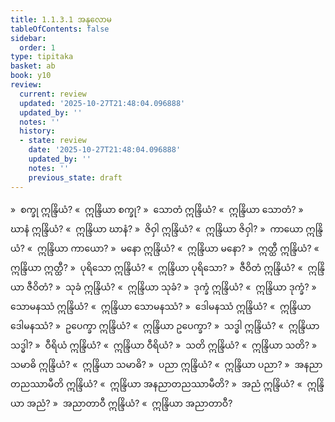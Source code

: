 ```yaml
---
title: 1.1.3.1 အနုလောမ
tableOfContents: false
sidebar:
  order: 1
type: tipitaka
basket: ab
book: y10
review:
  current: review
  updated: '2025-10-27T21:48:04.096888'
  updated_by: ''
  notes: ''
  history:
  - state: review
    date: '2025-10-27T21:48:04.096888'
    updated_by: ''
    notes: ''
    previous_state: draft
---
```



<ReviewStatus review={frontmatter.review} showDetails={true} />

<HypothesisAnnotation frontmatter={frontmatter} />

<DynamicBreadcrumb />

<Division number="48" book="y10" e="ch" v="35" p="80">

<Paragraph number="301" book="y10">
»  စက္ခု ဣန္ဒြိယံ?
</Paragraph>

<Paragraph number="302" book="y10">
«  ဣန္ဒြိယာ စက္ခု?
</Paragraph>

<Paragraph number="303" book="y10">
»  သောတံ ဣန္ဒြိယံ?
</Paragraph>

<Paragraph number="304" book="y10">
«  ဣန္ဒြိယာ သောတံ?
</Paragraph>

<Paragraph number="305" book="y10">
»  ဃာနံ ဣန္ဒြိယံ?
</Paragraph>

<Paragraph number="306" book="y10">
«  ဣန္ဒြိယာ ဃာနံ?
</Paragraph>

<Paragraph number="307" book="y10">
»  ဇိဝှါ ဣန္ဒြိယံ?
</Paragraph>

<Paragraph number="308" book="y10">
«  ဣန္ဒြိယာ ဇိဝှါ?
</Paragraph>

<Paragraph number="309" book="y10">
»  ကာယော ဣန္ဒြိယံ?
</Paragraph>

<Paragraph number="310" book="y10">
«  ဣန္ဒြိယာ ကာယော?
</Paragraph>

<Paragraph number="311" book="y10">
»  မနော ဣန္ဒြိယံ?
</Paragraph>

<Paragraph number="312" book="y10">
«  ဣန္ဒြိယာ မနော?
</Paragraph>

<Paragraph number="313" book="y10">
»  ဣတ္ထီ ဣန္ဒြိယံ?
</Paragraph>

<Paragraph number="314" book="y10">
«  ဣန္ဒြိယာ ဣတ္ထီ?
</Paragraph>

<Paragraph number="315" book="y10">
»  ပုရိသော ဣန္ဒြိယံ?
</Paragraph>

<Paragraph number="316" book="y10">
«  ဣန္ဒြိယာ ပုရိသော?
</Paragraph>

<Paragraph number="317" book="y10">
»  ဇီဝိတံ ဣန္ဒြိယံ?
</Paragraph>

<Paragraph number="318" book="y10">
«  ဣန္ဒြိယာ ဇီဝိတံ?
</Paragraph>

<Paragraph number="319" book="y10">
»  သုခံ ဣန္ဒြိယံ?
</Paragraph>

<Paragraph number="320" book="y10">
«  ဣန္ဒြိယာ သုခံ?
</Paragraph>

<Paragraph number="321" book="y10">
»  ဒုက္ခံ ဣန္ဒြိယံ?
</Paragraph>

<Paragraph number="322" book="y10">
«  ဣန္ဒြိယာ ဒုက္ခံ?
</Paragraph>

<Paragraph number="323" book="y10">
»  သောမနဿံ ဣန္ဒြိယံ?
</Paragraph>

<Paragraph number="324" book="y10">
«  ဣန္ဒြိယာ သောမနဿံ?
</Paragraph>

<Paragraph number="325" book="y10">
»  ဒေါမနဿံ ဣန္ဒြိယံ?
</Paragraph>

<Paragraph number="326" book="y10">
«  ဣန္ဒြိယာ ဒေါမနဿံ?
</Paragraph>

<Paragraph number="327" book="y10">
»  ဥပေက္ခာ ဣန္ဒြိယံ?
</Paragraph>

<Paragraph number="328" book="y10">
«  ဣန္ဒြိယာ ဥပေက္ခာ?
</Paragraph>

<Paragraph number="329" book="y10">
»  သဒ္ဓါ ဣန္ဒြိယံ?
</Paragraph>

<Paragraph number="330" book="y10">
«  ဣန္ဒြိယာ သဒ္ဓါ?
</Paragraph>

<Paragraph number="331" book="y10">
»  ဝီရိယံ ဣန္ဒြိယံ?
</Paragraph>

<Paragraph number="332" book="y10">
«  ဣန္ဒြိယာ ဝီရိယံ?
</Paragraph>

<Paragraph number="333" book="y10">
»  သတိ ဣန္ဒြိယံ?
</Paragraph>

<Paragraph number="334" book="y10">
«  ဣန္ဒြိယာ သတိ?
</Paragraph>

<Paragraph number="335" book="y10">
»  သမာဓိ ဣန္ဒြိယံ?
</Paragraph>

<Paragraph number="336" book="y10">
«  ဣန္ဒြိယာ သမာဓိ?
</Paragraph>

<Paragraph number="337" book="y10">
»  ပညာ ဣန္ဒြိယံ?
</Paragraph>

<Paragraph number="338" book="y10">
«  ဣန္ဒြိယာ ပညာ?
</Paragraph>

<Paragraph number="339" book="y10">
»  အနညာတညဿာမီတိ ဣန္ဒြိယံ?
</Paragraph>

<Paragraph number="340" book="y10">
«  ဣန္ဒြိယာ အနညာတညဿာမီတိ?
</Paragraph>

<Paragraph number="341" book="y10">
»  အညံ ဣန္ဒြိယံ?
</Paragraph>

<Paragraph number="342" book="y10">
«  ဣန္ဒြိယာ အညံ?
</Paragraph>

<Paragraph number="343" book="y10">
»  အညာတာဝီ ဣန္ဒြိယံ?
</Paragraph>

<Paragraph number="344" book="y10">
«  ဣန္ဒြိယာ အညာတာဝီ?
</Paragraph>
</Division>